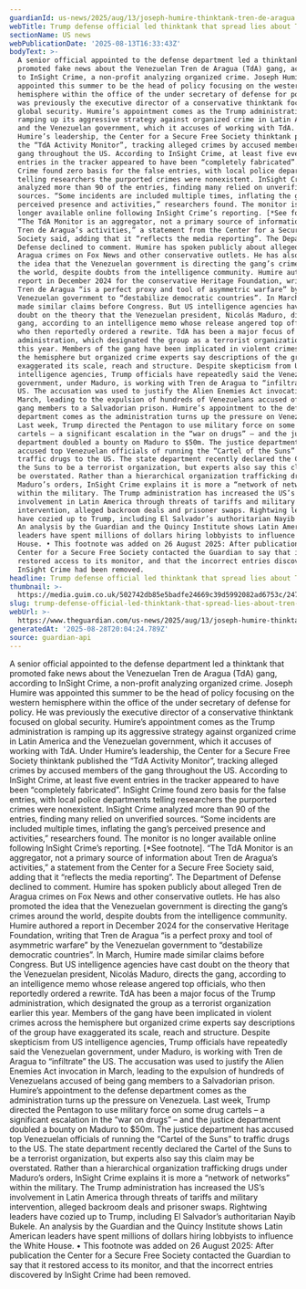 ```yaml
---
guardianId: us-news/2025/aug/13/joseph-humire-thinktank-tren-de-aragua
webTitle: Trump defense official led thinktank that spread lies about Tren de Aragua
sectionName: US news
webPublicationDate: '2025-08-13T16:33:43Z'
bodyText: >-
  A senior official appointed to the defense department led a thinktank that
  promoted fake news about the Venezuelan Tren de Aragua (TdA) gang, according
  to InSight Crime, a non-profit analyzing organized crime. Joseph Humire was
  appointed this summer to be the head of policy focusing on the western
  hemisphere within the office of the under secretary of defense for policy. He
  was previously the executive director of a conservative thinktank focused on
  global security. Humire’s appointment comes as the Trump administration is
  ramping up its aggressive strategy against organized crime in Latin America
  and the Venezuelan government, which it accuses of working with TdA. Under
  Humire’s leadership, the Center for a Secure Free Society thinktank published
  the “TdA Activity Monitor”, tracking alleged crimes by accused members of the
  gang throughout the US. According to InSight Crime, at least five event
  entries in the tracker appeared to have been “completely fabricated”. InSight
  Crime found zero basis for the false entries, with local police departments
  telling researchers the purported crimes were nonexistent. InSight Crime
  analyzed more than 90 of the entries, finding many relied on unverified
  sources. “Some incidents are included multiple times, inflating the gang’s
  perceived presence and activities,” researchers found. The monitor is no
  longer available online following InSight Crime’s reporting. [*See footnote].
  “The TdA Monitor is an aggregator, not a primary source of information about
  Tren de Aragua’s activities,” a statement from the Center for a Secure Free
  Society said, adding that it “reflects the media reporting”. The Department of
  Defense declined to comment. Humire has spoken publicly about alleged Tren de
  Aragua crimes on Fox News and other conservative outlets. He has also promoted
  the idea that the Venezuelan government is directing the gang’s crimes around
  the world, despite doubts from the intelligence community. Humire authored a
  report in December 2024 for the conservative Heritage Foundation, writing that
  Tren de Aragua “is a perfect proxy and tool of asymmetric warfare” by the
  Venezuelan government to “destabilize democratic countries”. In March, Humire
  made similar claims before Congress. But US intelligence agencies have cast
  doubt on the theory that the Venezuelan president, Nicolás Maduro, directs the
  gang, according to an intelligence memo whose release angered top officials,
  who then reportedly ordered a rewrite. TdA has been a major focus of the Trump
  administration, which designated the group as a terrorist organization earlier
  this year. Members of the gang have been implicated in violent crimes across
  the hemisphere but organized crime experts say descriptions of the group have
  exaggerated its scale, reach and structure. Despite skepticism from US
  intelligence agencies, Trump officials have repeatedly said the Venezuelan
  government, under Maduro, is working with Tren de Aragua to “infiltrate” the
  US. The accusation was used to justify the Alien Enemies Act invocation in
  March, leading to the expulsion of hundreds of Venezuelans accused of being
  gang members to a Salvadorian prison. Humire’s appointment to the defense
  department comes as the administration turns up the pressure on Venezuela.
  Last week, Trump directed the Pentagon to use military force on some drug
  cartels – a significant escalation in the “war on drugs” – and the justice
  department doubled a bounty on Maduro to $50m. The justice department has
  accused top Venezuelan officials of running the “Cartel of the Suns” to
  traffic drugs to the US. The state department recently declared the Cartel of
  the Suns to be a terrorist organization, but experts also say this claim may
  be overstated. Rather than a hierarchical organization trafficking drugs under
  Maduro’s orders, InSight Crime explains it is more a “network of networks”
  within the military. The Trump administration has increased the US’s
  involvement in Latin America through threats of tariffs and military
  intervention, alleged backroom deals and prisoner swaps. Rightwing leaders
  have cozied up to Trump, including El Salvador’s authoritarian Nayib Bukele.
  An analysis by the Guardian and the Quincy Institute shows Latin American
  leaders have spent millions of dollars hiring lobbyists to influence the White
  House. • This footnote was added on 26 August 2025: After publication the
  Center for a Secure Free Society contacted the Guardian to say that it
  restored access to its monitor, and that the incorrect entries discovered by
  InSight Crime had been removed.
headline: Trump defense official led thinktank that spread lies about Tren de Aragua
thumbnail: >-
  https://media.guim.co.uk/502742db85e5badfe24669c39d5992082ad6753c/247_61_735_588/500.jpg
slug: trump-defense-official-led-thinktank-that-spread-lies-about-tren-de-aragua
webUrl: >-
  https://www.theguardian.com/us-news/2025/aug/13/joseph-humire-thinktank-tren-de-aragua
generatedAt: '2025-08-28T20:04:24.789Z'
source: guardian-api
---
```

A senior official appointed to the defense department led a thinktank that promoted fake news about the Venezuelan Tren de Aragua (TdA) gang, according to InSight Crime, a non-profit analyzing organized crime. Joseph Humire was appointed this summer to be the head of policy focusing on the western hemisphere within the office of the under secretary of defense for policy. He was previously the executive director of a conservative thinktank focused on global security. Humire’s appointment comes as the Trump administration is ramping up its aggressive strategy against organized crime in Latin America and the Venezuelan government, which it accuses of working with TdA. Under Humire’s leadership, the Center for a Secure Free Society thinktank published the “TdA Activity Monitor”, tracking alleged crimes by accused members of the gang throughout the US. According to InSight Crime, at least five event entries in the tracker appeared to have been “completely fabricated”. InSight Crime found zero basis for the false entries, with local police departments telling researchers the purported crimes were nonexistent. InSight Crime analyzed more than 90 of the entries, finding many relied on unverified sources. “Some incidents are included multiple times, inflating the gang’s perceived presence and activities,” researchers found. The monitor is no longer available online following InSight Crime’s reporting. [*See footnote]. “The TdA Monitor is an aggregator, not a primary source of information about Tren de Aragua’s activities,” a statement from the Center for a Secure Free Society said, adding that it “reflects the media reporting”. The Department of Defense declined to comment. Humire has spoken publicly about alleged Tren de Aragua crimes on Fox News and other conservative outlets. He has also promoted the idea that the Venezuelan government is directing the gang’s crimes around the world, despite doubts from the intelligence community. Humire authored a report in December 2024 for the conservative Heritage Foundation, writing that Tren de Aragua “is a perfect proxy and tool of asymmetric warfare” by the Venezuelan government to “destabilize democratic countries”. In March, Humire made similar claims before Congress. But US intelligence agencies have cast doubt on the theory that the Venezuelan president, Nicolás Maduro, directs the gang, according to an intelligence memo whose release angered top officials, who then reportedly ordered a rewrite. TdA has been a major focus of the Trump administration, which designated the group as a terrorist organization earlier this year. Members of the gang have been implicated in violent crimes across the hemisphere but organized crime experts say descriptions of the group have exaggerated its scale, reach and structure. Despite skepticism from US intelligence agencies, Trump officials have repeatedly said the Venezuelan government, under Maduro, is working with Tren de Aragua to “infiltrate” the US. The accusation was used to justify the Alien Enemies Act invocation in March, leading to the expulsion of hundreds of Venezuelans accused of being gang members to a Salvadorian prison. Humire’s appointment to the defense department comes as the administration turns up the pressure on Venezuela. Last week, Trump directed the Pentagon to use military force on some drug cartels – a significant escalation in the “war on drugs” – and the justice department doubled a bounty on Maduro to $50m. The justice department has accused top Venezuelan officials of running the “Cartel of the Suns” to traffic drugs to the US. The state department recently declared the Cartel of the Suns to be a terrorist organization, but experts also say this claim may be overstated. Rather than a hierarchical organization trafficking drugs under Maduro’s orders, InSight Crime explains it is more a “network of networks” within the military. The Trump administration has increased the US’s involvement in Latin America through threats of tariffs and military intervention, alleged backroom deals and prisoner swaps. Rightwing leaders have cozied up to Trump, including El Salvador’s authoritarian Nayib Bukele. An analysis by the Guardian and the Quincy Institute shows Latin American leaders have spent millions of dollars hiring lobbyists to influence the White House. • This footnote was added on 26 August 2025: After publication the Center for a Secure Free Society contacted the Guardian to say that it restored access to its monitor, and that the incorrect entries discovered by InSight Crime had been removed.
